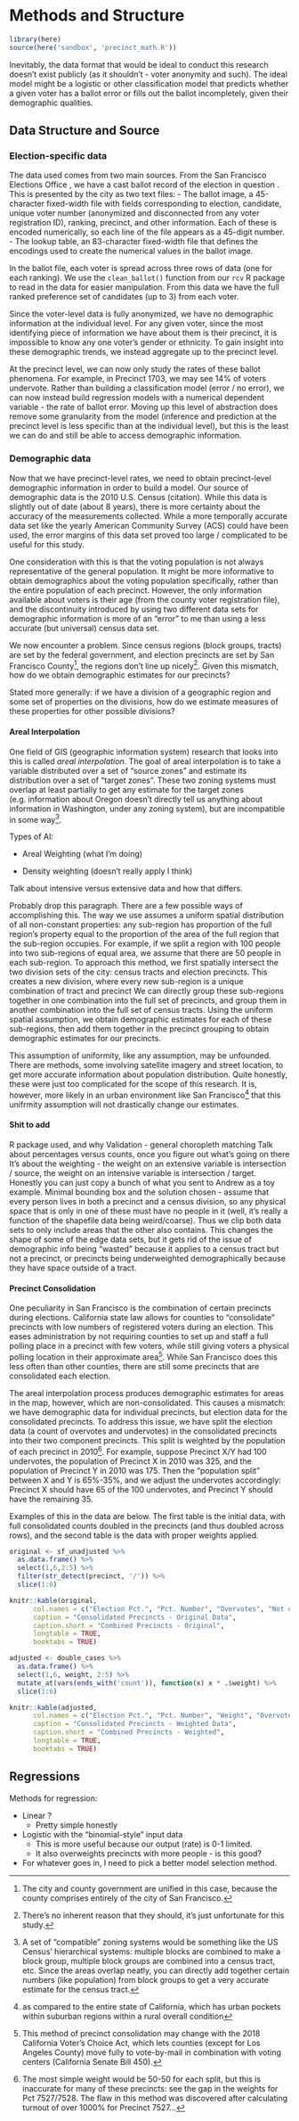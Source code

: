 # Methods and Structure {#methods}

```r
library(here)
source(here('sandbox', 'precinct_math.R'))
```


Inevitably, the data format that would be ideal to conduct this research doesn't exist publicly (as it shouldn't - voter anonymity and such). The ideal model might be a logistic or other classification model that predicts whether a given voter has a ballot error or fills out the ballot incompletely, given their demographic qualities.

## Data Structure and Source

### Election-specific data

The data used comes from two main sources. From the San Francisco Elections Office <!-- Get an official title? -->, we have a cast ballot record of the election in question <!-- Put a date on this! -->. This is presented by the city as two text files:
- The ballot image, a 45-character fixed-width file with fields corresponding to election, candidate, unique voter number (anonymized and disconnected from any voter registration ID), ranking, precinct, and other information. Each of these is encoded numerically, so each line of the file appears as a 45-digit number.
- The lookup table, an 83-character fixed-width file that defines the encodings used to create the numerical values in the ballot image.
<!-- Get the pictures that explain these! -->

In the ballot file, each voter is spread across three rows of data (one for each ranking). We use the `clean_ballot()` function from our `rcv` R package <!-- cite this somehow? idk --> to read in the data for easier manipulation. From this data we have the full ranked preference set of candidates (up to 3) from each voter.

Since the voter-level data is fully anonymized, we have no demographic information at the individual level. For any given voter, since the most identifying piece of information we have about them is their precinct, it is impossible to know any one voter's gender or ethnicity. To gain insight into these demographic trends, we instead aggregate up to the precinct level.

At the precinct level, we can now only study the rates of these ballot phenomena. For example, in Precinct 1703, we may see 14% of voters undervote. <!-- Get a real stat to use for this --> Rather than building a classification model (error / no error), we can now instead build regression models with a numerical dependent variable <!-- Better word for this --> - the rate of ballot error. Moving up this level of abstraction does remove some granularity from the model (inference and prediction at the precinct level is less specific than at the individual level), but this is the least we can do and still be able to access demographic information.
<!-- Talk about the actual processes (and files) used to do this -->

### Demographic data

Now that we have precinct-level rates, we need to obtain precinct-level demographic information in order to build a model. Our source of demographic data is the 2010 U.S. Census (citation). While this data is slightly out of date (about 8 years), there is more certainty about the accuracy of the measurements collected. While a more temporally accurate data set like the yearly American Community Survey (ACS) could have been used, the error margins of this data set proved too large / complicated to be useful for this study.

One consideration with this is that the voting population is not always representative of the general population. It might be more informative to obtain demographics about the voting population specifically, rather than the entire population of each precinct. <!-- Find out how many people in each precinct voted. Should be some easy math once you find the population of the precincts. --> However, the only information available about voters is their age (from the county voter registration file), and the discontinuity introduced by using two different data sets for demographic information is more of an  "error" to me than using a less accurate (but universal) census data set.

We now encounter a problem. Since census regions (block groups, tracts) are set by the federal government, and election precincts are set by San Francisco County^[The city and county government are unified in this case, because the county comprises entirely of the city of San Francisco.], the regions don't line up nicely^[There's no inherent reason that they should, it's just unfortunate for this study.]. <!-- show a picture of this! You have two maps --> Given this mismatch, how do we obtain demographic estimates for our precincts?

Stated more generally: if we have a division of a geographic region and some set of properties on the divisions, how do we estimate measures of these properties for other possible divisions?

#### Areal Interpolation

One field of GIS (geographic information system) research that looks into this is called *areal interpolation*. The goal of areal interpolation is to take a variable distributed over a set of "source zones" and estimate its distribution over a set of "target zones". These two zoning systems must overlap at least partially to get any estimate for the target zones (e.g. information about Oregon doesn't directly tell us anything about information in Washington, under any zoning system), but are incompatible in some way^[A set of "compatible" zoning systems would be something like the US Census' hierarchical systems: multiple blocks are combined to make a block group, multiple block groups are combined into a census tract, etc. Since the areas overlap neatly, you can directly add together certain numbers (like population) from block groups to get a very accurate estimate for the census tract.].

Types of AI:

- Areal Weighting (what I'm doing)

- Density weighting (doesn't really apply I think)

Talk about intensive versus extensive data and how that differs.

Probably drop this paragraph.
There are a few possible ways of accomplishing this. The way we use assumes a uniform spatial distribution of all non-constant properties: any sub-region has proportion of the full region's property equal to the proportion of the area of the full region that the sub-region occupies. For example, if we split a region with 100 people into two sub-regions of equal area, we assume that there are 50 people in each sub-region.
<!-- add a pic of the validation data because it's easier to comprehend -->
To approach this method, we first spatially intersect the two division sets of the city: census tracts and election precincts. This creates a new division, where every new sub-region is a unique combination of tract and precinct <!-- This might not be true? What if there's a weird concave shape that gets split up? --> We can directly group these sub-regions together in one combination into the full set of precincts, and group them in another combination into the full set of census tracts. Using the uniform spatial assumption, we obtain demographic estimates for each of these sub-regions, then add them together in the precinct grouping to obtain demographic estimates for our precincts.

<!-- Add general example with the test data here, it's way easier to understand. -->

This assumption of uniformity, like any assumption, may be unfounded. There are methods, some involving satellite imagery and street location, to get more accurate information about population distribution. Quite honestly, these were just too complicated for the scope of this research. It is, however, more likely in an urban environment like San Francisco^[as compared to the entire state of California, which has urban pockets within suburban regions within a rural overall condition] that this unifrmity assumption will not drastically change our estimates.

#### Shit to add

R package used, and why
Validation - general choropleth matching
Talk about percentages versus counts, once you figure out what's going on there
It's about the weighting - the weight on an extensive variable is intersection / source, the weight on an intensive variable is intersection / target. Honestly you can just copy a bunch of what you sent to Andrew as a toy example.
Minimal bounding box and the solution chosen - assume that every person lives in both a precinct and a census division, so any physical space that is only in one of these must have no people in it (well, it's really a function of the shapefile data being weird/coarse). Thus we clip both data sets to only include areas that the other also contains. This changes the shape of some of the edge data sets, but it gets rid of the issue of demographic info being "wasted" because it applies to a census tract but not a precinct, or precincts being underweighted demographically because they have space outside of a tract.

#### Precinct Consolidation

One peculiarity in San Francisco is the combination of certain precincts during elections. California state law allows for counties to "consolidate" precincts with low numbers of registered voters during an election. This eases administration by not requiring counties to set up and staff a full polling place in a precinct with few voters, while still giving voters a physical polling location in their approximate area^[This method of precinct consolidation may change with the 2018 California Voter's Choice Act, which lets counties (except for Los Angeles County) move fully to vote-by-mail in combination with voting centers (California Senate Bill 450).]. While San Francisco does this less often than other counties, there are still some precincts that are consolidated each election.

The areal interpolation process produces demographic estimates for areas in the map, however, which are non-consolidated. This causes a mismatch: we have demographic data for individual precincts, but election data for the consolidated precincts. To address this issue, we have split the election data (a count of overvotes and undervotes) in the consolidated precincts into their two component precincts. This split is weighted by the population of each precinct in 2010^[The most simple weight would be 50-50 for each split, but this is inaccurate for many of these precincts: see the gap in the weights for Pct 7527/7528. The flaw in this method was discovered after calculating turnout of over 1000% for Precinct 7527...]. For example, suppose Precinct X/Y had 100 undervotes, the population of Precinct X in 2010 was 325, and the population of Precinct Y in 2010 was 175. Then the "population split" between X and Y is 65%-35%, and we adjust the undervotes accordingly: Precinct X should have 65 of the 100 undervotes, and Precinct Y should have the remaining 35.

Examples of this in the data are below. The first table is the initial data, with full consolidated counts doubled in the precincts (and thus doubled across rows), and the second table is the data with proper weights applied.

```r
original <- sf_unadjusted %>%
  as.data.frame() %>%
  select(1,6,2:5) %>%
  filter(str_detect(precinct, '/')) %>%
  slice(1:6)

knitr::kable(original, 
      col.names = c("Election Pct.", "Pct. Number", "Overvotes", "Not over", "Undervotes", "Not under"),
      caption = "Consolidated Precincts - Original Data",
      caption.short = "Combined Precincts - Original",
      longtable = TRUE,
      booktabs = TRUE)
```

```r
adjusted <- double_cases %>%
  as.data.frame() %>%
  select(1,6, weight, 2:5) %>%
  mutate_at(vars(ends_with('count')), function(x) x * .$weight) %>%
  slice(1:6)

knitr::kable(adjusted, 
      col.names = c("Election Pct.", "Pct. Number", "Weight", "Overvotes", "Not over", "Undervotes", "Not under"),
      caption = "Consolidated Precincts - Weighted Data",
      caption.short = "Combined Precincts - Weighted",
      longtable = TRUE,
      booktabs = TRUE)
```

## Regressions

Methods for regression:

- Linear ?
  + Pretty simple honestly

- Logistic with the "binomial-style" input data
  + This is more useful because our output (rate) is 0-1 limited.
  + It also overweights precincts with more people - is this good?

- For whatever goes in, I need to pick a better model selection method.
